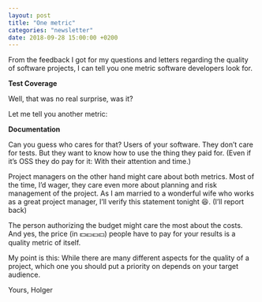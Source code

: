 ```yaml
---
layout: post
title: "One metric"
categories: "newsletter"
date: 2018-09-28 15:00:00 +0200
---
```


From the feedback I got for my questions and letters regarding the quality of software projects, I can tell you one metric software developers look for.
<!--more-->
**Test Coverage**

Well, that was no real surprise, was it?

Let me tell you another metric:

**Documentation**

Can you guess who cares for that? Users of your software. They don’t care for tests. But they want to know how to use the thing they paid for. (Even if it’s OSS they do pay for it: With their attention and time.)

Project managers on the other hand might care about both metrics. Most of the time, I’d wager, they care even more about planning and risk management of the project. As I am married to a wonderful wife who works as a great project manager, I’ll verify this statement tonight 😆. (I’ll report back)

The person authorizing the budget might care the most about the costs. And yes, the price (in 💵💶💷💴) people have to pay for your results is a quality metric of itself.

My point is this: While there are many different aspects for the quality of a project, which one you should put a priority on depends on your target audience.

Yours,
Holger
